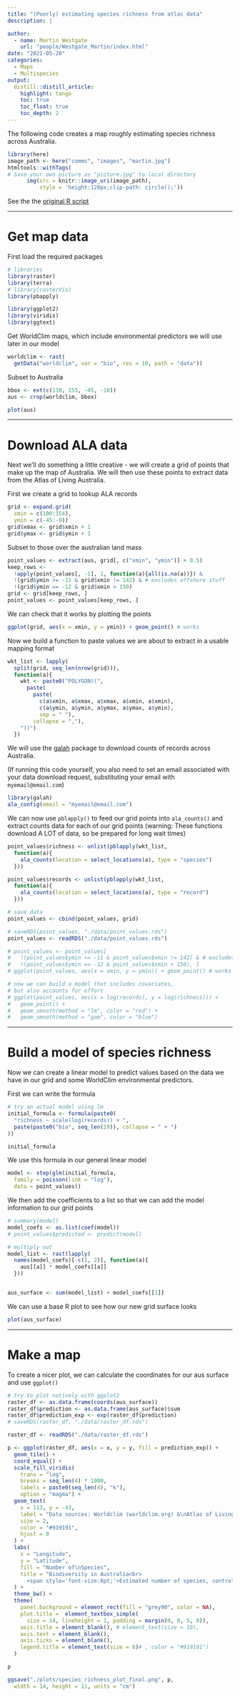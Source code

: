 ```yaml
---
title: "(Poorly) estimating species richness from atlas data"
description: |

author:
  - name: Martin Westgate 
    url: "people/Westgate_Martin/index.html"
date: "2021-05-20"
categories: 
  - Maps
  - Multispecies
output: 
  distill::distill_article:
    highlight: tango
    toc: true
    toc_float: true
    toc_depth: 2
---
```


The following code creates a map roughly estimating species richness across Australia.

<aside>
```r
library(here)
image_path <- here("comms", "images", "martin.jpg")
htmltools::withTags(
# Save your own picture as "picture.jpg" to local directory
      img(src = knitr::image_uri(image_path),
          style = 'height:120px;clip-path: circle();'))
```
</aside>

See the the [original R script](https://github.com/AtlasOfLivingAustralia/science/blob/main/comms/2021-05_spp_richness/species_richness_map.R)

***

# Get map data

First load the required packages

```r
# libraries
library(raster)
library(terra)
# library(rasterVis)
library(pbapply)

library(ggplot2)
library(viridis)
library(ggtext)
```

Get WorldClim maps, which include environmental predictors we will use later in our model

```r
worldclim <- rast(
  getData("worldclim", var = "bio", res = 10, path = "data"))
```

Subset to Australia

```r
bbox <- ext(c(110, 155, -45, -10))
aus <- crop(worldclim, bbox)
```


```r
plot(aus)
```

***

# Download ALA data

Next we'll do something a little creative - we will create a grid of points that make up the map of Australia. We will then use these points to extract data from the Atlas of Living Australia.

First we create a grid to lookup ALA records

```r
grid <- expand.grid(
  xmin = c(100:154),
  ymin = c(-45:-9))
grid$xmax <- grid$xmin + 1
grid$ymax <- grid$ymin + 1
```

Subset to those over the australian land mass

```r
point_values <- extract(aus, grid[, c("xmin", "ymin")] + 0.5)
keep_rows <-
  !apply(point_values[, -1], 1, function(a){all(is.na(a))}) &
  !(grid$ymin >= -11 & grid$xmin != 142) & # excludes offshore stuff
  !(grid$ymin == -12 & grid$xmin > 150)
grid <- grid[keep_rows, ]
point_values <- point_values[keep_rows, ]
```

We can check that it works by plotting the points

```r
ggplot(grid, aes(x = xmin, y = ymin)) + geom_point() # works
```

Now we build a function to paste values we are about to extract in a usable mapping format

```r
wkt_list <- lapply(
  split(grid, seq_len(nrow(grid))),
  function(a){
    wkt <- paste0("POLYGON((",
      paste(
        paste(
          c(a$xmin, a$xmax, a$xmax, a$xmin, a$xmin),
          c(a$ymin, a$ymin, a$ymax, a$ymax, a$ymin),
          sep = " "),
        collapse = ","),
    "))")
  })
```

We will use the [galah](https://atlasoflivingaustralia.github.io/galah/index.html) package to download counts of records across Australia.

(If running this code yourself, you also need to set an email associated with your data download request, substituting your email with `myemail@email.com`)

```r
library(galah)
ala_config(email = "myemail@email.com")
```

We can now use `pblapply()` to feed our grid points into `ala_counts()` and extract counts data for each of our grid points
(warning: These functions download A LOT of data, so be prepared for long wait times)

```r
point_values$richness <- unlist(pblapply(wkt_list,
  function(a){
    ala_counts(location = select_locations(a), type = "species")
  }))

point_values$records <- unlist(pblapply(wkt_list,
  function(a){
    ala_counts(location = select_locations(a), type = "record")
  }))

# save data
point_values <- cbind(point_values, grid)
```


```r
# saveRDS(point_values, "./data/point_values.rds")
point_values <- readRDS("./data/point_values.rds")
```

```r
# point_values <- point_values[
#   !(point_values$ymin >= -11 & point_values$xmin != 142) & # excludes offshore stuff
#   !(point_values$ymin == -12 & point_values$xmin > 150), ]
# ggplot(point_values, aes(x = xmin, y = ymin)) + geom_point() # works

# now we can build a model that includes covariates,
# but also accounts for effort
# ggplot(point_values, aes(x = log(records), y = log(richness))) +
#   geom_point() +
#   geom_smooth(method = "lm", color = "red") +
#   geom_smooth(method = "gam", color = "blue")
```

***

# Build a model of species richness

Now we can create a linear model to predict values based on the data we have in our grid and some WorldClim environmental predictors.

First we can write the formula

```r
# try an actual model using lm
initial_formula <- formula(paste0(
  "richness ~ scale(log(records)) + ",
  paste(paste0("bio", seq_len(19)), collapse = " + ")
))

initial_formula
```

We use this formula in our general linear model

```r
model <- step(glm(initial_formula,
  family = poisson(link = "log"),
  data = point_values))
```

We then add the coefficients to a list so that we can add the model information to our grid points

```r
# summary(model)
model_coefs <- as.list(coef(model))
# point_values$predicted <- predict(model)

# multiply out
model_list <- rast(lapply(
  names(model_coefs)[-c(1, 2)], function(a){
    aus[[a]] * model_coefs[[a]]
  }))


aus_surface <- sum(model_list) + model_coefs[[1]]
```

We can use a base R plot to see how our new grid surface looks

```r
plot(aus_surface)
```

***

# Make a map

To create a nicer plot, we can calculate the coordinates for our aus surface and use `ggplot()`

```r
# try to plot natively with ggplot2
raster_df <- as.data.frame(coords(aus_surface))
raster_df$prediction <- as.data.frame(aus_surface)$sum
raster_df$prediction_exp <- exp(raster_df$prediction)
# saveRDS(raster_df, "./data/raster_df.rds")
```


```r
raster_df <- readRDS("./data/raster_df.rds")
```


```r
p <- ggplot(raster_df, aes(x = x, y = y, fill = prediction_exp)) +
  geom_tile() +
  coord_equal() +
  scale_fill_viridis(
    trans = "log",
    breaks = seq_len(4) * 1000,
    labels = paste0(seq_len(4), "k"),
    option = "magma") +
  geom_text(
    x = 113, y = -43,
    label = "Data sources: Worldclim (worldclim.org) &\nAtlas of Living Australia (ala.org.au)",
    size = 2,
    color = "#919191",
    hjust = 0
  ) +
  labs(
    x = "Longitude",
    y = "Latitude",
    fill = "Number of\nSpecies",
    title = "Biodiversity in Australia<br>
      <span style='font-size:8pt;'>Estimated number of species, controlling for differences in survey effort</span>"
  ) +
  theme_bw() +
  theme(
    panel.background = element_rect(fill = "grey90", color = NA),
    plot.title =  element_textbox_simple(
      size = 14, lineheight = 1, padding = margin(0, 0, 5, 0)),
    axis.title = element_blank(), # element_text(size = 10),
    axis.text = element_blank(),
    axis.ticks = element_blank(),
    legend.title = element_text(size = 8)# , color = "#919191")
  )

p
```


```r
ggsave("./plots/species_richness_plot_final.png", p,
  width = 14, height = 11, units = "cm")
```

